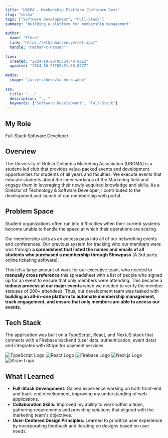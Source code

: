 ```yaml
---
title: "UBCMA - Membership Platform (Software Dev)"
slug: "ubcma"
tags: ["Software Development", "Full-Stack"]
summary: "Building a platform for membership management"
 
author:
  name: "Ethan"
  link: "https://ethanhansen.vercel.app/"
  handle: "@ethan-t-hansen"
 
time:
  created: "2024-10-20T05:24:40.921Z"
  updated: "2024-10-21T08:51:56.027Z"
 
media:
  image: "/assets/hero/ma-hero.webp"
 
seo:
  title: "..."
  description: "..."
  keywords: ["Software Development", "Full-Stack"]
---
```


## My Role
Full-Stack Software Developer

## Overview

The University of British Columbia Marketing Association (UBCMA) is a student-led club that provides value-packed events and development opportunities for students of all years and faculties. We execute events that educate students about the inner workings of the Marketing field and engage them in leveraging their newly acquired knowledge and skills. As a Director of Technology & Software Developer, I contributed to the development and launch of our membership web portal.

## Problem Space

Student organizations often run into difficulties when their current systems become unable to handle the speed at which their operations are scaling.

Our membership acts as an access pass into all of our networking events and conferences. Our previous system for tracking who our members were was through **a spreadsheet that listed the names and emails of all students who purchased a membership through Showpass** (A 3rd party online ticketing software).

This left a large amount of work for our executive team, who needed to **manually cross reference** this spreadsheet with a list of people who signed up for an event to ensure that only members were attending. This became a **tedious process at our major events** when we needed to verify the member statuses of 200+ attendees. Thus, our development team was tasked with **building an all-in-one platform to automate membership management, track engagement, and ensure that only members are able to access our events.**

## Tech Stack

The application was built on a TypeScript, React, and NextJS stack that connects with a Firebase backend (user data, authentication, event data) and integrates with Stripe for payment services.

<div className="flex flex-wrap gap-8 border-none my-8">
  <img src='/assets/logos/ts-logo.svg' alt='TypeScript Logo' className="w-16" />
  <img src='/assets/logos/react-logo.svg' alt='React Logo' className="w-16"/>
  <img src='/assets/logos/firebase-logo.svg' alt='Firebase Logo' className="w-16"/>
  <img src='/assets/logos/next-logo.svg' alt='Next.js Logo' className="w-32"/>
  <img src='/assets/logos/stripe-logo.svg' alt='Stripe Logo' className="w-24"/>
</div>

## What I Learned

- **Full-Stack Development:** Gained experience working on both front-end and back-end development, improving my understanding of web applications.
- **Collaboration Skills:** Improved my ability to work within a team, gathering requirements and providing solutions that aligned with the marketing team's objectives.
- **User-Centered Design Principles:** Learned to prioritize user experience by incorporating feedback and iterating on designs based on user needs.
